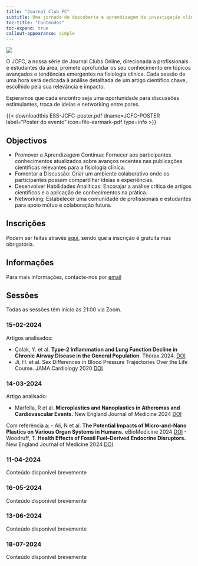 ```yaml
---
title: "Journal Club FC"
subtitle: Uma jornada de descoberta e aprendizagem da investigação clínica mais relevante em fisiologia clínica!
toc-title: "Conteúdos"
toc-expand: true
callout-appearance: simple
---
```


![](ESS-JCFC-header.jpg)

O JCFC, a nossa série de Journal Clubs Online, direcionada a profissionais e estudantes da área, promete aprofundar os seu conhecimento em tópicos avançados e tendências emergentes na fisiologia clínica. 
Cada sessão de uma hora será dedicada à análise detalhada de um artigo científico chave, escolhido pela sua relevância e impacto. 

Esperamos que cada encontro seja uma oportunidade para discussões estimulantes, troca de ideias e networking entre pares.

{{< downloadthis ESS-JCFC-poster.pdf dname=JCFC-POSTER label="Poster do evento" icon=file-earmark-pdf type=info >}}

## Objectivos

- Promover a Aprendizagem Contínua: Fornecer aos participantes conhecimentos atualizados sobre avanços recentes nas publicações científicas relevantes para a fisiologia clínica.
- Fomentar a Discussão: Criar um ambiente colaborativo onde os participantes possam compartilhar ideias e experiências.
- Desenvolver Habilidades Analíticas: Encorajar a análise crítica de artigos científicos e a aplicação de conhecimentos na prática.
- Networking: Estabelecer uma comunidade de profissionais e estudantes para apoio mútuo e colaboração futura.

## Inscrições

Podem ser feitas através [aqui](https://formacao.ess.ipp.pt/v1/principal/home/index.php?page=verForm&id=2342), sendo que a inscrição é gratuita mas obrigatória.

::: {.callout-note}
## Informações
Para mais informações, contacte-nos por [email](mailto:mail@fisiologiaclinica.eu)
:::


## Sessões

Todas as sessões têm início às 21:00 via Zoom.

### 15-02-2024

Artigos analisados:

- Çolak, Y. et al. **Type-2 Inflammation and Lung Function Decline in Chronic Airway Disease in the General Population**. Thorax 2024. [DOI](https://doi.org/10.1136/thorax-2023-220972)
- Ji, H. et al. Sex Differences in Blood Pressure Trajectories Over the Life Course. JAMA Cardiology 2020 [DOI](https://doi.org/10.1001/jamacardio.2019.5306)

### 14-03-2024

Artigo analisado:

- Marfella, R et al. **Microplastics and Nanoplastics in Atheromas and Cardiovascular Events.** New England Journal of Medicine 2024 [DOI](https://doi.org/10.1056/NEJMoa2309822)

Com referência a:
- Ali, N et al. **The Potential Impacts of Micro-and-Nano Plastics on Various Organ Systems in Humans.** eBioMedicine 2024 [DOI](https://doi.org/10.1016/j.ebiom.2023.104901)
- Woodruff, T. **Health Effects of Fossil Fuel–Derived Endocrine Disruptors.** New England Journal of Medicine 2024 [DOI](https://doi.org/10.1056/NEJMra2300476)

### 11-04-2024

Conteúdo disponível brevemente

### 16-05-2024

Conteúdo disponível brevemente

### 13-06-2024

Conteúdo disponível brevemente

### 18-07-2024

Conteúdo disponível brevemente
